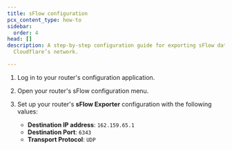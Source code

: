 ```yaml
---
title: sFlow configuration
pcx_content_type: how-to
sidebar:
  order: 4
head: []
description: A step-by-step configuration guide for exporting sFlow data to
  Cloudflare’s network.

---
```


1. Log in to your router's configuration application.
2. Open your router's sFlow configuration menu.
3. Set up your router's **sFlow Exporter** configuration with the following values:

   - **Destination IP address**: `162.159.65.1`
   - **Destination Port**: `6343`
   - **Transport Protocol**: `UDP`
